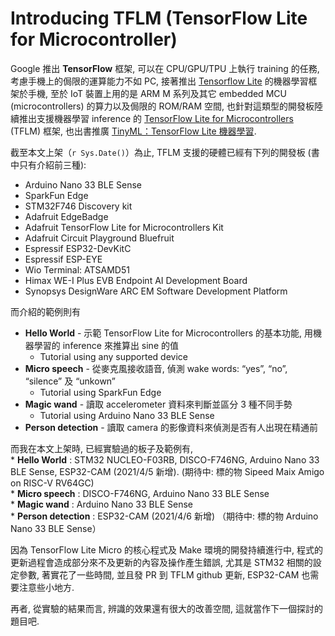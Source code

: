 # Introducing TFLM (TensorFlow Lite for Microcontroller) {#chap-intro}

Google 推出 **TensorFlow** 框架, 可以在 CPU/GPU/TPU 上執行 training 的任務, 考慮手機上的侷限的運算能力不如 PC, 接著推出 [Tensorflow Lite](https://www.tensorflow.org/lite/tutorials) 的機器學習框架於手機, 至於 IoT 裝置上用的是 ARM M 系列及其它 embedded MCU (microcontrollers) 的算力以及侷限的 ROM/RAM 空間, 也針對這類型的開發板陸續推出支援機器學習 inference 的 [TensorFlow Lite for Microcontrollers](https://www.tensorflow.org/lite/microcontrollers) (TFLM) 框架, 也出書推廣
[TinyML：TensorFlow Lite 機器學習](https://www.books.com.tw/products/0010865580?fbclid=IwAR1xgb-0LStRrHXajKT-u3uP982d0p8PQaDpNfhxHAzuCbATi6VOjYcwo2k). 

截至本文上架（`r Sys.Date()`）為止, TFLM 支援的硬體已經有下列的開發板 (書中只有介紹前三種): 

* Arduino Nano 33 BLE Sense  
* SparkFun Edge  
* STM32F746 Discovery kit  
* Adafruit EdgeBadge  
* Adafruit TensorFlow Lite for Microcontrollers Kit  
* Adafruit Circuit Playground Bluefruit  
* Espressif ESP32-DevKitC  
* Espressif ESP-EYE  
* Wio Terminal: ATSAMD51  
* Himax WE-I Plus EVB Endpoint AI Development Board  
* Synopsys DesignWare ARC EM Software Development Platform  

而介紹的範例則有  

* **Hello World** - 示範 TensorFlow Lite for Microcontrollers 的基本功能, 用機器學習的 inference 來推算出 sine 的值  
  + Tutorial using any supported device  
* **Micro speech** - 從麥克風接收語音, 偵測 wake words: "yes", "no", "silence” 及 “unkown"  
  + Tutorial using SparkFun Edge  
* **Magic wand** - 讀取 accelerometer 資料來判斷並區分 3 種不同手勢 
  + Tutorial using Arduino Nano 33 BLE Sense  
* **Person detection** - 讀取 camera 的影像資料來偵測是否有人出現在精通前

而我在本文上架時, 已經實驗過的板子及範例有,   
* **Hello World** :  STM32 NUCLEO-F03RB, DISCO-F746NG, Arduino Nano 33 BLE Sense, ESP32-CAM (2021/4/5 新增). (期待中: 標的物 Sipeed Maix Amigo on RISC-V RV64GC)  
* **Micro speech** : DISCO-F746NG, Arduino Nano 33 BLE Sense  
* **Magic wand** : Arduino Nano 33 BLE Sense  
* **Person detection** : ESP32-CAM (2021/4/6 新增) （期待中: 標的物 Arduino Nano 33 BLE Sense）  

因為 TensorFlow Lite Micro 的核心程式及 Make 環境的開發持續進行中, 程式的更新過程會造成部分來不及更新的內容及操作產生錯誤, 尤其是 STM32 相關的設定參數, 著實花了一些時間, 並且發 PR 到 TFLM github 更新, ESP32-CAM 也需要注意些小地方.

再者, 從實驗的結果而言, 辨識的效果還有很大的改善空間, 這就當作下一個探討的題目吧.
